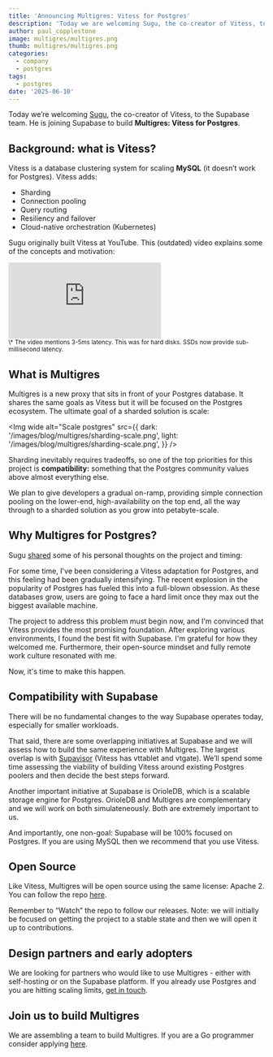 ```yaml
---
title: 'Announcing Multigres: Vitess for Postgres'
description: 'Today we are welcoming Sugu, the co-creator of Vitess, to the Supabase team. He is joining Supabase to build Multigres: Vitess for Postgres.'
author: paul_copplestone
image: multigres/multigres.png
thumb: multigres/multigres.png
categories:
  - company
  - postgres
tags:
  - postgres
date: '2025-06-10'
---
```


Today we’re welcoming [Sugu](https://www.linkedin.com/in/sougou/), the co-creator of Vitess, to the Supabase team. He is joining Supabase to build **Multigres: Vitess for Postgres**.

## Background: what is Vitess?

Vitess is a database clustering system for scaling **MySQL** (it doesn’t work for Postgres). Vitess adds:

- Sharding
- Connection pooling
- Query routing
- Resiliency and failover
- Cloud-native orchestration (Kubernetes)

Sugu originally built Vitess at YouTube. This (outdated) video explains some of the concepts and motivation:

<div className="video-container">
  <iframe
    className="w-full"
    src="https://www.youtube-nocookie.com/embed/midJ6b1LkA0"
    frameBorder="0"
    allow="accelerometer; autoplay; encrypted-media; gyroscope; picture-in-picture"
    allowfullscreen
  ></iframe>
</div>

<small>
  \* The video mentions 3-5ms latency. This was for hard disks. SSDs now provide sub-millisecond
  latency.
</small>

## What is Multigres

Multigres is a new proxy that sits in front of your Postgres database. It shares the same goals as Vitess but it will be focused on the Postgres ecosystem. The ultimate goal of a sharded solution is scale:

<Img
  wide
  alt="Scale postgres"
  src={{
    dark: '/images/blog/multigres/sharding-scale.png',
    light: '/images/blog/multigres/sharding-scale.png',
  }}
/>

Sharding inevitably requires tradeoffs, so one of the top priorities for this project is **compatibility:** something that the Postgres community values above almost everything else.

We plan to give developers a gradual on-ramp, providing simple connection pooling on the lower-end, high-availability on the top end, all the way through to a sharded solution as you grow into petabyte-scale.

## Why Multigres for Postgres?

Sugu [shared](https://linkedin.com/) some of his personal thoughts on the project and timing:

<Quote img="sugu.jpg" caption="Sugu, co-creator of Vitess.">
  <p>
    For some time, I've been considering a Vitess adaptation for Postgres, and this feeling had been
    gradually intensifying. The recent explosion in the popularity of Postgres has fueled this into
    a full-blown obsession. As these databases grow, users are going to face a hard limit once they
    max out the biggest available machine.
  </p>
  <p>
    The project to address this problem must begin now, and I'm convinced that Vitess provides the
    most promising foundation. After exploring various environments, I found the best fit with
    Supabase. I'm grateful for how they welcomed me. Furthermore, their open-source mindset and
    fully remote work culture resonated with me.
  </p>
  <p>Now, it's time to make this happen.</p>
</Quote>

## Compatibility with Supabase

There will be no fundamental changes to the way Supabase operates today, especially for smaller workloads.

That said, there are some overlapping initiatives at Supabase and we will assess how to build the same experience with Multigres. The largest overlap is with [Supavisor](https://supabase.com/blog/supavisor-1-million) (Vitess has vttablet and vtgate). We’ll spend some time assessing the viability of building Vitess around existing Postgres poolers and then decide the best steps forward.

Another important initiative at Supabase is OrioleDB, which is a scalable storage engine for Postgres. OrioleDB and Multigres are complementary and we will work on both simulateneously. Both are extremely important to us.

And importantly, one non-goal: Supabase will be 100% focused on Postgres. If you are using MySQL then we recommend that you use Vitess.

## Open Source

Like Vitess, Multigres will be open source using the same license: Apache 2. You can follow the repo [here](https://github.com/multigres/multigres).

Remember to “Watch” the repo to follow our releases. Note: we will initially be focused on getting the project to a stable state and then we will open it up to contributions.

## Design partners and early adopters

We are looking for partners who would like to use Multigres - either with self-hosting or on the Supabase platform. If you already use Postgres and you are hitting scaling limits, [get in touch](https://forms.supabase.com/multigres).

## Join us to build Multigres

We are assembling a team to build Multigres. If you are a Go programmer consider applying [here](https://jobs.ashbyhq.com/supabase/2e718684-4f75-4a99-8d6b-3b6bd44e4228).
